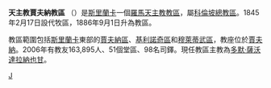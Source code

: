 {{Unreferenced |time=2018-02-06T14:57:38+00:00 }}
{{Infobox Roman Catholic diocese
|Roman Catholic Diocese of = 天主教賈夫納教區
|Latin name of diocese = Diocesis Iaffnensis
|image = 
|caption = 
|location = [[斯里蘭卡|斯里蘭卡]]
|territory = [[賈夫納區|賈夫納區]]、[[基利諾奇區|基利諾奇區]]和[[穆萊蒂武區|穆萊蒂武區]]
|population = 163,895
|rite = 拉丁禮
|patron = 
|province = 科倫玻
|established = 1893年
|cathedral = [[聖母主教座堂_(賈夫納)|聖母座堂]]
|co-cathedral =
|leadership = 主教
|website =
|教宗 = 
|metropolitan = 多默‧薩沃達拉納也甘 
|ordinary =  
|coadjutor bishop = 
|auxiliary = 若瑟·邦尼亞
}}
'''天主教賈夫納教區''' （{{lang-la|Diocesis Iaffnensis}}）是[[斯里蘭卡|斯里蘭卡]]一個[[羅馬天主教|羅馬天主教]][[教區|教區]]，屬[[天主教科倫坡總教區|科倫坡總教區]]。1845年2月17日設代牧區，1886年9月1日升為教區。

教區範圍包括[[斯里蘭卡|斯里蘭卡]]東部的[[賈夫納區|賈夫納區]]、[[基利諾奇區|基利諾奇區]]和[[穆萊蒂武區|穆萊蒂武區]]，教座位於[[賈夫納|賈夫納]]。2006年有教友163,895人、51個堂區、98名司鐸。現任教區主教為[[多默‧薩沃達拉納也甘|多默‧薩沃達拉納也甘]]。

{{斯里蘭卡天主教教區}}

[[Category:斯里蘭卡天主教教區|J]]